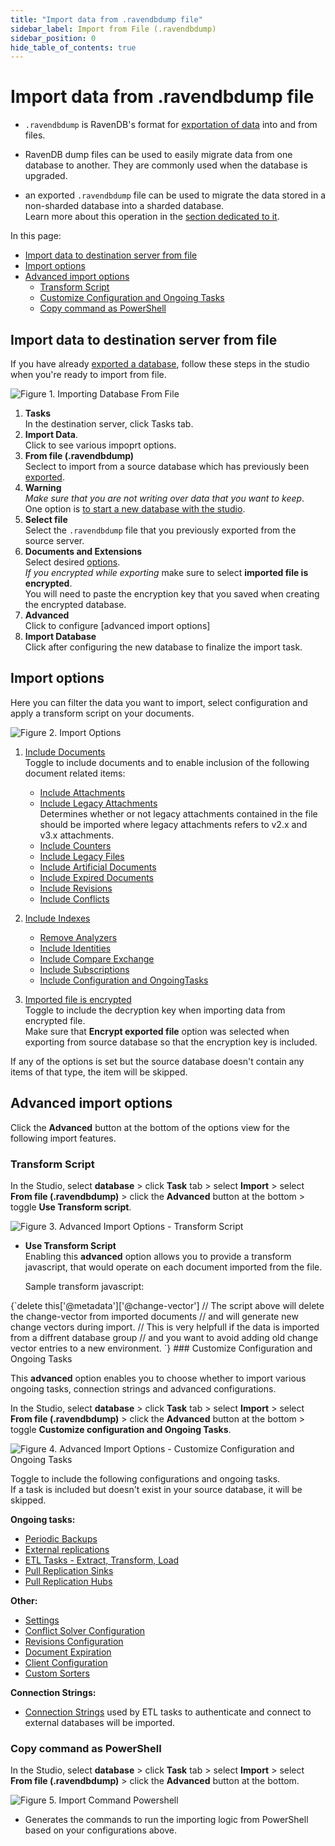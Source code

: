 ```yaml
---
title: "Import data from .ravendbdump file"
sidebar_label: Import from File (.ravendbdump)
sidebar_position: 0
hide_table_of_contents: true
---
```



# Import data from .ravendbdump file
<Admonition type="note" title="Note">

* `.ravendbdump` is RavenDB's format for [exportation of data](../export-database.mdx) 
  into and from files.  

* RavenDB dump files can be used to easily migrate data from one database 
  to another.  They are commonly used when the database is upgraded.  

* an exported `.ravendbdump` file can be used to migrate the data stored 
  in a non-sharded database into a sharded database.  
  Learn more about this operation in the [section dedicated to it](../../../../sharding/import-and-export.mdx#import).  

In this page:

* [Import data to destination server from file](../../../../studio/database/tasks/import-data/import-data-file.mdx#import-data-to-destination-server-from-file)  
* [Import options](../../../../studio/database/tasks/import-data/import-data-file.mdx#import-options)  
* [Advanced import options](../../../../studio/database/tasks/import-data/import-data-file.mdx#advanced-import-options)  
    * [Transform Script](../../../../studio/database/tasks/import-data/import-data-file.mdx#transform-script)  
    * [Customize Configuration and Ongoing Tasks](../../../../studio/database/tasks/import-data/import-data-file.mdx#customize-configuration-and-ongoing-tasks)  
    * [Copy command as PowerShell](../../../../studio/database/tasks/import-data/import-data-file.mdx#copy-command-as-powershell)  

</Admonition>


## Import data to destination server from file
  
If you have already [exported a database](../export-database.mdx), follow these steps in the studio when you're ready to import from file.  

![Figure 1. Importing Database From File ](./assets/studio-view-import-fromfile-steps.png)

1. **Tasks**  
   In the destination server, click Tasks tab.  
2. **Import Data**.  
   Click to see various impoprt options.  
3. **From file (.ravendbdump)**  
   Seclect to import from a source database which has previously been [exported](../export-database.mdx).  
4. **Warning**  
   *Make sure that you are not writing over data that you want to keep*.  
   One option is [to start a new database with the studio](https://ravendb.net/docs/article-page/5.2/csharp/studio/database/create-new-database/general-flow).  
5. **Select file**  
   Select the `.ravendbdump` file that you previously exported from the source server.  
6. **Documents and Extensions**  
  Select desired [options](../../tasks/import-data/import-data-file.mdx#import-options).  
  *If you encrypted while exporting* make sure to select **imported file is encrypted**.  
  You will need to paste the encryption key that you saved when creating the encrypted database.  
7. **Advanced**  
   Click to configure [advanced import options]  
8. **Import Database**  
   Click after configuring the new database to finalize the import task.  





## Import options 

Here you can filter the data you want to import, select configuration and apply a transform script on your documents.

![Figure 2. Import Options](./assets/import-from-file-options.png)


1. [Include Documents](../../../../studio/database/documents/document-view.mdx)  
   Toggle to include documents and to enable inclusion of the following document related items:  
    - [Include Attachments](../../../../document-extensions/attachments/what-are-attachments.mdx)  
    - [Include Legacy Attachments](../../../../studio/database/create-new-database/from-legacy-files.mdx)  
     Determines whether or not legacy attachments contained in the file should be imported where legacy attachments refers to v2.x and v3.x attachments.  
    - [Include Counters](../../../../document-extensions/counters/overview.mdx)  
    - [Include Legacy Files](../../../../studio/database/create-new-database/from-legacy-files.mdx)  
    - [Include Artificial Documents](../../../../studio/database/indexes/create-map-reduce-index.mdx#artificial-documents--vs--regular-documents)  
    - [Include Expired Documents](../../../../server/extensions/expiration.mdx)  
    - [Include Revisions](../../../../document-extensions/revisions/overview.mdx)  
    - [Include Conflicts](../../../../client-api/cluster/document-conflicts-in-client-side.mdx)  
       
2. [Include Indexes](../../../../indexes/what-are-indexes.mdx)  
    - [Remove Analyzers](../../../../indexes/using-analyzers.mdx)  
    - [Include Identities](../../../../client-api/document-identifiers/working-with-document-identifiers.mdx)  
    - [Include Compare Exchange](../../../../client-api/operations/compare-exchange/overview.mdx)  
    - [Include Subscriptions](../../../../client-api/data-subscriptions/what-are-data-subscriptions.mdx)  
    - [Include Configuration and OngoingTasks](../../../../studio/database/tasks/import-data/import-from-ravendb.mdx#customize-configuration-and-ongoing-tasks) 
  
  
3. [Imported file is encrypted](../../../../server/security/overview.mdx#encryption)  
 Toggle to include the decryption key when importing data from encrypted file.  
 Make sure that **Encrypt exported file** option was selected when exporting from source database so that the encryption key is included.

 <Admonition type="note" title="Import settings for items that don't exist in source database" id="import-settings-for-items-that-don-t-exist-in-source-database" href="#import-settings-for-items-that-don-t-exist-in-source-database">
If any of the options is set but the source database doesn't contain any items of that type, the item will be skipped.
</Admonition>





## Advanced import options

Click the **Advanced** button at the bottom of the options view for the following import features.

### Transform Script

In the Studio, select **database** &gt; click **Task** tab &gt; select **Import** &gt; select **From file (.ravendbdump)** &gt; click the **Advanced** button at the bottom &gt; toggle **Use Transform script**.  

![Figure 3. Advanced Import Options - Transform Script](./assets/import-from-file-advanced-transform-script.png)

- **Use Transform Script**  
  Enabling this **advanced** option allows you to provide a transform javascript, that would operate on each document imported from the file.  

  Sample transform javascript:  

<TabItem value="javascript" label="javascript">
<CodeBlock language="javascript">
{`delete this['@metadata']['@change-vector']
// The script above will delete the change-vector from imported documents
// and will generate new change vectors during import. 
// This is very helpfull if the data is imported from a diffrent database group
// and you want to avoid adding old change vector entries to a new environment. 
`}
</CodeBlock>
</TabItem>
### Customize Configuration and Ongoing Tasks

This **advanced** option enables you to choose whether to import various ongoing tasks, connection strings and advanced configurations.

In the Studio, select **database** &gt; click **Task** tab &gt; select **Import** &gt; select **From file (.ravendbdump)** &gt; click the **Advanced** button at the bottom &gt; toggle **Customize configuration and Ongoing Tasks**.  

![Figure 4. Advanced Import Options - Customize Configuration and Ongoing Tasks](./assets/import-from-file-advanced-configuration-ongoing-tasks.png)

Toggle to include the following configurations and ongoing tasks.  
If a task is included but doesn't exist in your source database, it will be skipped.  

**Ongoing tasks:**

- [Periodic Backups](../../../../studio/database/tasks/backup-task.mdx)  
- [External replications](../../../../studio/database/tasks/ongoing-tasks/external-replication-task.mdx)  
- [ETL Tasks - Extract, Transform, Load](../../../../server/ongoing-tasks/etl/basics.mdx)  
- [Pull Replication Sinks](../../../../studio/database/tasks/ongoing-tasks/hub-sink-replication/overview.mdx)  
- [Pull Replication Hubs](../../../../studio/database/tasks/ongoing-tasks/hub-sink-replication/overview.mdx)  

**Other:**

- [Settings](../../../../studio/database/settings/database-settings.mdx)  
- [Conflict Solver Configuration](../../../../client-api/operations/server-wide/modify-conflict-solver.mdx)  
- [Revisions Configuration](../../../../document-extensions/revisions/client-api/operations/configure-revisions.mdx)  
- [Document Expiration](../../../../server/extensions/expiration.mdx)  
- [Client Configuration](../../../../studio/server/client-configuration.mdx)  
- [Custom Sorters](../../../../indexes/querying/sorting.mdx#creating-a-custom-sorter)  

**Connection Strings:**

- [Connection Strings](../../../../client-api/operations/maintenance/connection-strings/add-connection-string.mdx) used by ETL tasks to authenticate and connect to external databases will be imported.
### Copy command as PowerShell

In the Studio, select **database** &gt; click **Task** tab &gt; select **Import** &gt; select **From file (.ravendbdump)** &gt; click the **Advanced** button at the bottom.  

![Figure 5. Import Command Powershell](./assets/import-command-powershell.png)

- Generates the commands to run the importing logic from PowerShell based on your configurations above.  



